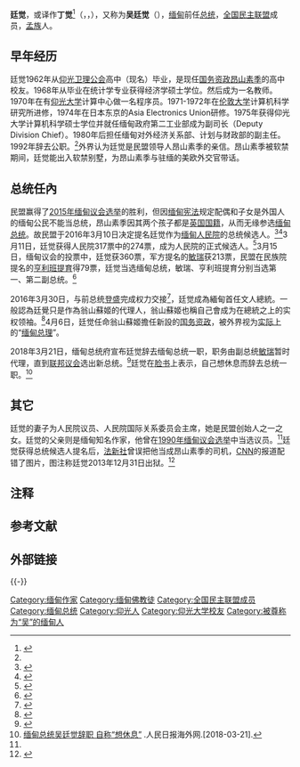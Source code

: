 {{noteTA
|T=zh-cn:廷觉; zh-tw:碇喬; zh-hk:廷覺; zh-sg:廷觉;
|1=zh-cn:廷觉; zh-tw:碇喬; zh-hk:廷覺; zh-sg:廷觉;
|2=zh-cn:昂山素季; zh-tw:翁山蘇姬; zh-hk:昂山素姬; zh-sg:翁山淑枝;
|3 = zh-cn:昂山; zh-tw:翁山; zh-hk:昂山; zh-sg:翁山;
|4 = zh-cn:素季; zh-tw:蘇姬; zh-hk:素姬; zh-sg:淑枝;
|5 = zh-hans:奈温; zh-tw:尼溫; zh-hk:奈溫;
}}

{{Infobox Officeholder
|honorific-prefix = [[缅甸人名|吳]]
|name        = 廷觉<br>{{small|{{Script/shn-Mymr|{{lang|my|ထင်ကျော်}}}}}}
|image = President Htin Kyaw.jpg
|office        = {{MMR}}第9任[[缅甸总统|缅甸总统]]
|vicepresident = [[敏瑞|敏瑞]]<br />[[亨利班提育|亨利班提育]]
|1blankname = 國務資政
|1namedata = [[昂山素姬|昂山素姬]]
|term_start    = 2016年3月30日
|term_end = 2018年3月21日
|predecessor   = [[登盛|登盛]]
|successor     = [[敏瑞|敏瑞]]（代理）<br />[[溫敏|溫敏]]（正任）
|birth_date  = {{birth date and age|1946|7|20|df=y}}
|birth_place = {{MMR-1937}}[[仰光|仰光]]
|death_date  = 
|death_place = 
|nationality = {{RUM}}
|party       = {{flagicon image|Flag of National League for Democracy.svg}} [[全国民主联盟|全国民主联盟]]
|spouse      = {{le|素素伦|Su Su Lwin}}
|alma_mater  = 仰光经济学院
|religion    = [[上座部佛教|上座部佛教]]
}}
{{Burmese characters}}
'''廷觉'''，或译作'''丁觉'''<ref>{{cite web|url=http://news.xinhuanet.com/video/2016-03/16/c_128805383.htm|title=2016年3月16日“习近平致电祝贺吴丁觉当选缅甸总统”。至2016年3月底，统一采用新华社的译名“吴廷觉”，不再使用中国外交部的译名“吴丁觉”。|publisher=新华网|agency=CCTV|date=2016-03-16|access-date=2016-03-17|archive-date=2017-01-11|archive-url=https://web.archive.org/web/20170111121935/http://news.xinhuanet.com/video/2016-03/16/c_128805383.htm}}</ref>（{{lang-my|ထင်ကျော်}}，{{lang-en|Htin Kyaw}}，{{bd|1946年|7月20日|||Htin Kyaw}}），又称为'''吴廷觉'''（{{Script/shn-Mymr|{{lang|my|ဦးထင်ကျော်}}}}）{{注|1=“[[缅甸人名|吴]]”（{{Script/shn-Mymr|{{lang|my|ဦး}}}}）为[[缅甸语|缅甸语]]中对男性的[[缅甸人名|敬称]]，相当於[[中文|中文]]「[[先生|先生]]」一詞，并非姓氏。}}，[[缅甸|缅甸]]前任[[缅甸总统|总统]]，[[全国民主联盟|全国民主联盟]]成员，[[孟族|孟族]]人。

==早年经历==
廷觉1962年从[[仰光|仰光]][[卫理公会|卫理公会]]高中（现名{{tsl|en|Basic Education High School No. 1 Dagon|达贡一中}}）毕业，是现任[[國務資政_(緬甸)|国务资政]][[昂山素季|昂山素季]]的高中校友。1968年从{{tsl|en|Yangon Institute of Economics|仰光经济学院}}毕业在统计学专业获得经济学硕士学位。然后成为一名教师。1970年在有[[仰光大学|仰光大学]]计算中心做一名程序员。1971-1972年在[[伦敦大学|伦敦大学]]计算机科学研究所进修，1974年在日本东京的Asia Electronics Union研修。1975年获得仰光大学计算机科学硕士学位并就任缅甸政府第二工业部成为副司长（Deputy Division Chief）。1980年后担任缅甸对外经济关系部、计划与财政部的副主任。1992年辞去公职。<ref name=xinh/>外界认为廷觉是民盟领导人昂山素季的亲信。昂山素季被软禁期间，廷觉能出入软禁别墅，为昂山素季与驻缅的美欧外交官带话。 

==总统任內==
民盟赢得了[[2015年缅甸议会选举|2015年缅甸议会选举]]的胜利，但因[[缅甸宪法|缅甸宪法]]规定配偶和子女是外国人的缅甸公民不能当总统，昂山素季因其两个孩子都是[[英国国籍|英国国籍]]，从而无缘参选[[缅甸总统|缅甸总统]]。故民盟于2016年3月10日决定提名廷觉作为[[缅甸人民院|缅甸人民院]]的总统候选人。<ref name=youth>{{cite web|url=http://news.youth.cn/gj/201603/t20160310_7730316.htm|title=昂山素季无缘缅甸总统宝座 亲信或成代理人|date=2016-03-10|work=中国青年网|access-date=2016-03-10|archive-date=2020-08-21|archive-url=https://web.archive.org/web/20200821092922/http://news.youth.cn/gj/201603/t20160310_7730316.htm}}</ref><ref>{{cite web|url=http://cn.reuters.com/article/myanmar-politics-presidency-nominations-idCNKCS0WC0EH|title=缅甸民盟提名昂山素季亲信吴廷觉为总统候选人|work=路透|date=2016-03-10|access-date=2016-03-10|archive-date=2019-05-18|archive-url=https://web.archive.org/web/20190518112943/https://cn.reuters.com/article/myanmar-politics-presidency-nominations-idCNKCS0WC0EH}}</ref>3月11日，廷觉获得人民院317票中的274票，成为人民院的正式候选人。<ref>{{cite web|url=http://cn.reuters.com/article/myanmar-politics-idCNKCS0WD0DT|title=缅甸下议院推举昂山素季亲信吴廷觉为总统候选人|date=2016-03-11|work=路透|access-date=2016-03-11|archive-date=2019-05-18|archive-url=https://web.archive.org/web/20190518160002/https://cn.reuters.com/article/myanmar-politics-idCNKCS0WD0DT}}</ref>3月15日，缅甸议会的投票中，廷觉获360票，军方提名的[[敏瑞|敏瑞]]获213票，民盟在民族院提名的[[亨利班提育|亨利班提育]]得79票，廷觉当选缅甸总统，敏瑞、亨利班提育分别当选第一、第二副总统。<ref>{{cite news|title=吴廷觉高票当选缅甸新总统 昂山素季或“垂帘听政”|url=http://news.163.com/16/0315/14/BI74MGJF00014JB6.html|accessdate=2016-03-15|agency=环球网|date=2016-03-15|archive-url=https://web.archive.org/web/20160315161629/http://news.163.com/16/0315/14/BI74MGJF00014JB6.html|archive-date=2016-03-15|dead-url=yes}}</ref>

2016年3月30日，与前总统[[登盛|登盛]]完成权力交接<ref>{{cite web|url=http://news.xinhuanet.com/world/2016-03/30/c_1118491236.htm|title=背景资料：缅甸总统权力有多大|work=新华网|date=2016-03-30|access-date=2016-03-30|archive-date=2017-01-11|archive-url=https://web.archive.org/web/20170111121939/http://news.xinhuanet.com/world/2016-03/30/c_1118491236.htm}}</ref>，廷觉成為緬甸首任文人總統。一般認為廷覺只是作為翁山蘇姬的代理人，翁山蘇姬也稱自己會成为在總統之上的实权领袖。<ref>{{cite news|title=Who Is Htin Kyaw, Burma’s New President?|author=Simon Lewis|date=2016-03-15|publisher=TIME|url=http://time.com/4258655/htin-kyaw-burma-myanmar-president-aung-san-suu-kyi/|accessdate=2016-03-16|archive-date=2022-04-26|archive-url=https://web.archive.org/web/20220426030226/https://time.com/4258655/htin-kyaw-burma-myanmar-president-aung-san-suu-kyi/}}</ref>4月6日，廷觉任命翁山蘇姬擔任新設的[[國務資政_(緬甸)|国务资政]]，被外界视为[[实际上|实际上]]的“[[缅甸总理|缅甸总理]]”。

2018年3月21日，缅甸总统府宣布廷觉辞去缅甸总统一职，职务由副总统[[敏瑞|敏瑞]]暂时代理，直到[[缅甸联邦议会|联邦议会]]选出新总统。<ref>{{cite news|publisher=日經中文網|date=2018年3月21日|accessdate=2018年3月21日|language=zh-hant|url=https://zh.cn.nikkei.com/politicsaeconomy/politicsasociety/29722-2018-03-21-15-29-18.html|title=緬甸總統吳廷覺辭職 繼任者7日內選定|author=新田裕一|archive-date=2018年3月22日|archive-url=https://web.archive.org/web/20180322015530/https://zh.cn.nikkei.com/politicsaeconomy/politicsasociety/29722-2018-03-21-15-29-18.html|dead-url=no}}</ref>廷觉在[[facebook|脸书]]上表示，自己想休息而辞去总统一职。<ref>[http://m.haiwainet.cn/middle/3541093/2018/0321/content_31283699_1.html 缅甸总统吴廷觉辞职 自称“想休息”] {{Wayback|url=http://m.haiwainet.cn/middle/3541093/2018/0321/content_31283699_1.html |date=20200821111327 }}.人民日报海外网.[2018-03-21].</ref>

==其它==
廷觉的妻子{{le|素素伦|Su Su Lwin}}为人民院议员、人民院国际关系委员会主席，她是民盟创始人之一{{le|吴伦|U Lwin}}之女。廷觉的父亲则是缅甸知名作家{{le|敏杜温|Min Thu Wun}}，他曾在[[1990年缅甸议会选举|1990年缅甸议会选举]]中当选议员。<ref name=youth />廷觉获得总统候选人提名后，[[法新社|法新社]]曾误把他当成昂山素季的司机，[[CNN|CNN]]的报道配错了图片，图注称廷觉2013年12月31日出狱。<ref name=xinh>{{cite news|title=缅甸全国民主联盟成员吴廷觉当选总统|url=http://news.sina.com.cn/w/zx/2016-03-15/doc-ifxqhmvc2474079.shtml|accessdate=2016-03-15|agency=新华网|date=2016-03-15|archive-date=2020-08-21|archive-url=https://web.archive.org/web/20200821095244/http://news.sina.com.cn/w/zx/2016-03-15/doc-ifxqhmvc2474079.shtml}}</ref>

== 注释 ==
{{noteFoot}}

== 参考文献 ==
{{Reflist|30em}}

== 外部链接 ==
{{Commons category|Htin Kyaw}}

{{-}}
{{s-start}}
{{s-off}}
{{s-bef|before=[[登盛|登盛]]}}
{{s-ttl|title=[[缅甸总统|缅甸总统]]|years=2016年3月30日－2018年3月21日}}
{{s-aft|after=[[温敏|温敏]]}}
{{s-end}}

{{緬甸國家元首}}

{{DEFAULTSORT:Htin Kyaw}}
[[Category:缅甸作家|Category:缅甸作家]]
[[Category:缅甸佛教徒|Category:缅甸佛教徒]]
[[Category:全国民主联盟成员|Category:全国民主联盟成员]]
[[Category:缅甸总统|Category:缅甸总统]]
[[Category:仰光人|Category:仰光人]]
[[Category:仰光大学校友|Category:仰光大学校友]]
[[Category:被尊称为“吴”的缅甸人|Category:被尊称为“吴”的缅甸人]]